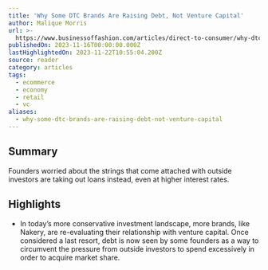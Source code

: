 ```yaml
---
title: 'Why Some DTC Brands Are Raising Debt, Not Venture Capital'
author: Malique Morris
url: >-
  https://www.businessoffashion.com/articles/direct-to-consumer/why-dtc-brands-raise-debt-over-venture-capital/?utm_source=Sailthru&utm_medium=email&utm_campaign=Newsletter%20Weekly%20Roundup:%20Retail%20Dive:%20DTC%2011-18-2023&utm_term=Retail%20Dive:%20DTC%20Weekender
publishedOn: 2023-11-16T00:00:00.000Z
lastHighlightedOn: 2023-11-22T10:55:04.200Z
source: reader
category: articles
tags:
  - ecommerce
  - economy
  - retail
  - vc
aliases:
  - why-some-dtc-brands-are-raising-debt-not-venture-capital
---
```

## Summary

Founders worried about the strings that come attached with outside investors are taking out loans instead, even at higher interest rates.

## Highlights
- In today’s more conservative investment landscape, more brands, like Nakery, are re-evaluating their relationship with venture capital. Once considered a last resort, debt is now seen by some founders as a way to circumvent the pressure from outside investors to spend excessively in order to acquire market share.
